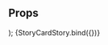 
<Meta
  title="Newskit Components/Puzzles/StoryCard"
  component={StoryCard}
/>

## Props
<Props of={StoryCard} />

  <TCThemeProvider>
    <StoryCard {...{ status }} />
  </TCThemeProvider>
);


<Story name="StoryCard" >
  {StoryCardStory.bind({})}
</Story>
